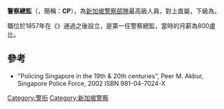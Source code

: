 {{Otheruses|警察總監}}
'''警察總監'''（{{lang-en|'''Commissioner of Police'''}}，簡稱：'''CP'''），為[[新加坡警察部隊|新加坡警察部隊]]最高級人員，對上直屬{{link-en|內政部長 (新加坡)|Minister for Home Affairs (Singapore)|內政部長}}，下級為{{link-en|副警察總監 (新加坡)|Deputy Commissioner of Police (Singapore)|副警察總監|}}。

職位於1857年在《{{link-en|警察法|Police Act}}》通過之後設立，{{link-en|托馬斯·德明|Thomas Dunman}}是第一任警察總監，當時的月薪為800盧比。

==參考==
{{reflist}}
* "Policing Singapore in the 19th & 20th centuries", Peer M. Akbur, Singapore Police Force, 2002 ISBN 981-04-7024-X

[[Category:警衔|Category:警衔]]
[[Category:新加坡警察|Category:新加坡警察]]